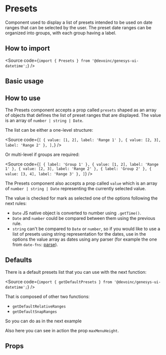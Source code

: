 

<Meta of={Stories} />

# Presets

Component used to display a list of presets intended to be used on date ranges
that can be selected by the user. The preset date ranges can be organized into
groups, with each group having a label.

## How to import

<Source code={`import { Presets } from '@devoinc/genesys-ui-datetime';`} />

## Basic usage

<Canvas of={Stories.Playground} />

## How to use

The Presets component accepts a prop called `presets` shaped as an array of
objects that defines the list of preset ranges that are displayed. The value is
an array of `number | string | Date`.

The list can be either a one-level structure:

<Source code={`
[
  { value: [1, 2], label: 'Range 1' },
  { value: [2, 3], label: 'Range 2' },
],
`} />

Or multi-level if groups are required:

<Source code={`
[
  { label: 'Group 1' },
  { value: [1, 2], label: 'Range 1' },
  { value: [2, 3], label: 'Range 2' },
  { label: 'Group 2' },
  { value: [3, 4], label: 'Range 3' },
]
`} />

The Presets component also accepts a prop called `value` which is an array of
`number | string | Date` representing the currently selected value.

The value is checked for mark as selected one of the options following the next
rules:

- `Date` JS native object is converted to number using `.getTime()`.
- `Date` and `number` could be compared between them using the previous rule.
- `string` can't be compared to `Date` or `number`, so if you would like to use
a list of presets using string representation for the dates, use in the options
the value array as dates using any parser (for example the one from `date-fns`:
[parse](https://date-fns.org/v4.1.0/docs/parse)).

## Defaults

There is a default presets list that you can use with the next function:

<Source code={`import { getDefaultPresets } from '@devoinc/genesys-ui-datetime';`} />

That is composed of other two functions:

- `getDefaultRelativeRanges`
- `getDefaultSnapRanges`

So you can do as in the next example

<Canvas of={Stories.Default} />

Also here you can see in action the prop `maxMenuHeight`.

## Props

<ArgTypes of={Stories} />
